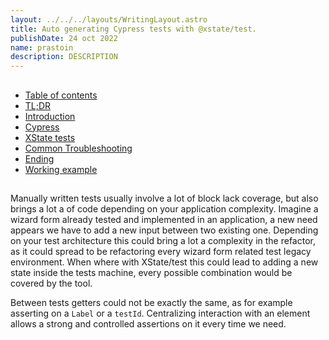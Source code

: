 ```yaml
---
layout: ../../../layouts/WritingLayout.astro
title: Auto generating Cypress tests with @xstate/test.
publishDate: 24 oct 2022
name: prastoin
description: DESCRIPTION
---
```



## <BaseAnchor label="Table of contents"/>

- [Table of contents](#table-of-contents)
- [TL;DR](#tldr)
- [Introduction](#introduction)
- [Cypress](#quick-adonisauth-overview)
- [XState tests](#socket-io-and-authentication)
- [Common Troubleshooting](#common-troubleshooting)
- [Ending](#ending)
- [Working example](#working-example)

## <BaseAnchor label="Introduction"/>

Manually written tests usually involve a lot of block lack coverage, but also brings a lot a of code depending on your application complexity.
Imagine a wizard form already tested and implemented in an application, a new need appears we have to add a new input between two existing one.
Depending on your test architecture this could bring a lot a complexity in the refactor, as it could spread to be refactoring every wizard form related test legacy environment.
When where with XState/test this could lead to adding a new state inside the tests machine, every possible combination would be covered by the tool.

Between tests getters could not be exactly the same, as for example asserting on a `Label` or a `testId`.
Centralizing interaction with an element allows a strong and controlled assertions on it every time we need.

## <BaseAnchor label="XState test in a nutshell"/>
